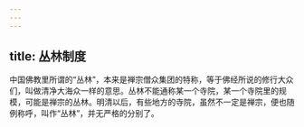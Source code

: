 ```yaml
---
---
---
```

title: 丛林制度
---




中国佛教里所谓的“丛林”，本来是禅宗僧众集团的特称，等于佛经所说的修行大众们，叫做清净大海众一样的意思。丛林不能通称某一个寺院，某一个寺院里的规模，可能是禅宗的丛林。明清以后，有些地方的寺院，虽然不一定是禅宗，便也随例称呼，叫作“丛林”，并无严格的分别了。